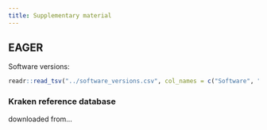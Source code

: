```yaml
---
title: Supplementary material
---
```


## EAGER

Software versions:

```r
readr::read_tsv("../software_versions.csv", col_names = c("Software", "Version"))
```

### Kraken reference database

downloaded from...
